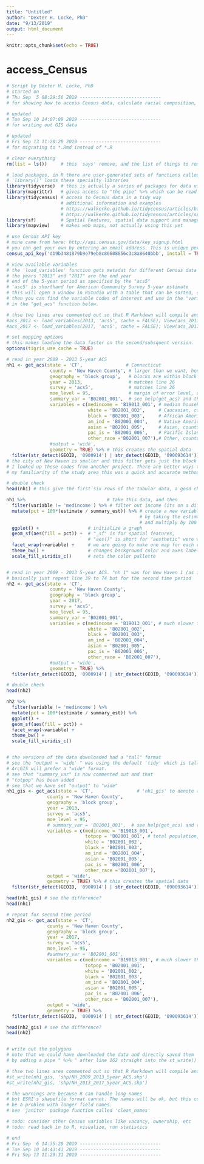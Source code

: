 ```yaml
---
title: "Untitled"
author: "Dexter H. Locke, PhD"
date: "9/13/2019"
output: html_document
---
```


```r
knitr::opts_chunk$set(echo = TRUE)
```

# access_Census

```r
# Script by Dexter H. Locke, PhD
# started on 
# Thu Sep  5 08:29:56 2019 ------------------------------
# for showing how to access Census data, calculate racial composition, map it

# updated
# Tue Sep 10 14:07:09 2019 ------------------------------
# for writing out GIS data

# updated
# Fri Sep 13 11:28:20 2019 ------------------------------
# for migrating to *.Rmd instead of *.R

# clear everything
rm(list = ls())     # this 'says' remove, and the list of things to remove is everything 'ls()'

# load packages, in R there are user-generated sets of functions called 'packages',
# 'library()' loads these specialty libraries
library(tidyverse)  # this is actually a series of packages for data visualization and data management
library(magrittr)   # gives access to "the pipe" %>% which can be read as "and then"
library(tidycensus) # access to Census data in a tidy way
                    # additional information and examples
                    # https://walkerke.github.io/tidycensus/articles/basic-usage.html#searching-for-variables
                    # https://walkerke.github.io/tidycensus/articles/spatial-data.html
library(sf)         # Spatial Features, spatial data support and management
library(mapview)    # makes web maps, not actually using this yet

# use Census API key
# mine came from here: http://api.census.gov/data/key_signup.html
# you can get your own by entering an email address. This is unique per user
census_api_key('db9b3481879b9e79eb8c86608656c3c8a8640bbb', install = TRUE, overwrite = TRUE)

# view available variables
# the 'load_variables' function gets metadat for different Census data products
# the years "2013" and "2017" are the end year
# end of the 5-year period as specified by the "acs5"
# 'asc5' is shorthand for American Community Survey 5-year estimate
# this will open a window in RStudio with a table that can be sorted, searched and filtered
# then you can find the variable codes of interest and use in the "variables" argument
# in the "get_acs" function below.

# thse two lines area commented out so that R Markdown will compile and make this web page
#acs_2013 <- load_variables(2013, 'acs5', cache = FALSE); View(acs_2013)
#acs_2017 <- load_variables(2017, 'acs5', cache = FALSE); View(acs_2017)

# set mapping options
# this makes loading the data faster on the second/subsquent version.
options(tigris_use_cache = TRUE)

# read in year 2009 - 2013 5-year ACS
nh1 <- get_acs(state = 'CT',                # Connecticut
                county = 'New Haven County', # larger than we want, hence filter below
                geography = 'block group',   # blocks are within block groups, block groups are within tracts. Not all of the data we want are available in blocks
                year = 2013,                 # matches line 26
                survey = 'acs5',             # matches line 26
                moe_level = 95,              # margin of error level, default is 90 I prefer the tighter 95
                summary_var = 'B02001_001',  # see help(get_acs) and the tidycensus links above, this is total population
                variables = c(medincome = 'B19013_001', # median household income, $
                              white = 'B02001_002',     # Caucasian, counts
                              black = 'B02001_003',     # African American, counts
                              am_ind = 'B02001_004',    # Native American, counts
                              asian = 'B02001_005',     # Asian, counts
                              pac_is = 'B02001_006',    # Pacific Islander, counts
                              other_race ='B02001_007'),# Other, counts
                #output = 'wide',
                geometry = TRUE) %>% # this creates the spatial data
  filter(str_detect(GEOID, '0900914') | str_detect(GEOID, '090093614')) # so above 'county' was set to New Haven County,
# the city of New Haven is smaller and this filter gets just the block groups of interest.
# I looked up these codes from another project. There are better ways to do this, but with 
# my familiarity of the study area this was a quick and accurate method, but bad for teaching

# double check
head(nh1) # this give the first six rows of the tabular data, a good check

nh1 %>%                              # take this data, and then
  filter(variable != 'medincome') %>% # filter out income (its on a different scale than population), and then
  mutate(pct = 100*(estimate / summary_est)) %>% # create a new variable called "pct" short for "percent"
                                                 # by taking the estimate / dividing it by total population, see line 46,
                                                 # and multiply by 100 so that we are left of the decimal point
  ggplot() +                  # initialize a graph
  geom_sf(aes(fill = pct)) +  # "_sf" is for spatial features,
                              # "aes()" is short for "aesthetic" were we want to fill by our new percentage varaible "pct"
  facet_wrap(~variable) +     # we are going to make one map for each variable
  theme_bw() +                # changes background color and axes labels
  scale_fill_viridis_c()      # sets the color pallette


# read in year 2009 - 2013 5-year ACS. "nh_1" was for New Haven 1 (as in first time period)
# basically just repeat line 39 to 74 but for the second time period
nh2 <- get_acs(state = 'CT',
                county = 'New Haven County',
                geography = 'block group',
                year = 2017,
                survey = 'acs5',
                moe_level = 95,
                summary_var = 'B02001_001',
                variables = c(medincome = 'B19013_001', # much slower than c('B19013_001', 'B01003_001')
                              white = 'B02001_002',
                              black = 'B02001_003',
                              am_ind = 'B02001_004',
                              asian = 'B02001_005',
                              pac_is = 'B02001_006',
                              other_race = 'B02001_007'),
                #output = 'wide',
                geometry = TRUE) %>% 
  filter(str_detect(GEOID, '0900914') | str_detect(GEOID, '090093614'))

# double check 
head(nh2)

nh2 %>% 
  filter(variable != 'medincome') %>% 
  mutate(pct = 100*(estimate / summary_est)) %>% 
  ggplot() + 
  geom_sf(aes(fill = pct)) +
  facet_wrap(~variable) + 
  theme_bw() +
  scale_fill_viridis_c()


# the versions of the data downloaded had a "tall" format
# see the "output = 'wide' " was using the default 'tidy' which is tall
# ArcGIS will prefer a "wide" format.
# see that "summary_var" is now commented out and that 
# "totpop" has been added
# see that we have set "output" to "wide"
nh1_gis <- get_acs(state = 'CT',                # 'nh1_gis' to denote a more GIS-friendly version
               county = 'New Haven County',
               geography = 'block group',
               year = 2013,
               survey = 'acs5',
               moe_level = 95,
               # summary_var = 'B02001_001',  # see help(get_acs) and the tidycensus links above, this is total population
               variables = c(medincome = 'B19013_001', 
                             totpop = 'B02001_001', # total population, was the summary_var before
                             white = 'B02001_002',
                             black = 'B02001_003',
                             am_ind = 'B02001_004',
                             asian = 'B02001_005',
                             pac_is = 'B02001_006',
                             other_race ='B02001_007'),
               output = 'wide',
               geometry = TRUE) %>% # this creates the spatial data
  filter(str_detect(GEOID, '0900914') | str_detect(GEOID, '090093614'))

head(nh1_gis) # see the difference?
head(nh1)

# repeat for second time period
nh2_gis <- get_acs(state = 'CT',
               county = 'New Haven County',
               geography = 'block group',
               year = 2017,
               survey = 'acs5',
               moe_level = 95,
               #summary_var = 'B02001_001',
               variables = c(medincome = 'B19013_001', # much slower than c('B19013_001', 'B01003_001')
                             totpop = 'B02001_001',
                             white = 'B02001_002',
                             black = 'B02001_003',
                             am_ind = 'B02001_004',
                             asian = 'B02001_005',
                             pac_is = 'B02001_006',
                             other_race = 'B02001_007'),
               output = 'wide',
               geometry = TRUE) %>% 
  filter(str_detect(GEOID, '0900914') | str_detect(GEOID, '090093614'))

head(nh2_gis) # see the difference?
head(nh2)


# write out the polygons
# note that we could have downloaded the data and directly saved them 
# by adding a pipe " %>% " after line 162 straight into the st_write() function

# thse two lines area commented out so that R Markdown will compile and make this web page
#st_write(nh1_gis, 'shp/NH_2009_2013_5year_ACS.shp')
#st_write(nh2_gis, 'shp/NH_2013_2017_5year_ACS.shp')

# the warnings are because R can handle long names
# but ESRI's shapefile format cannot. The names will be ok, but this could 
# be a problem with longer field names.
# see 'janitor' package function called 'clean_names'

# todo: consider other Census variables like vacancy, ownership, etc
# todo: read back in to R, visualize, run statistics

# end
# Fri Sep  6 14:35:29 2019 ------------------------------
# Tue Sep 10 14:43:41 2019 ------------------------------
# Fri Sep 13 11:29:31 2019 ------------------------------
```